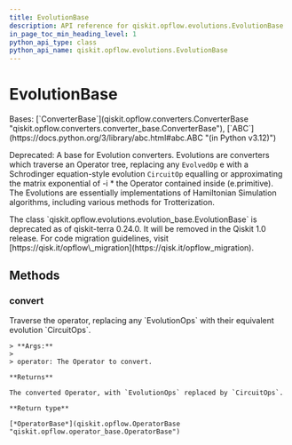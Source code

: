```yaml
---
title: EvolutionBase
description: API reference for qiskit.opflow.evolutions.EvolutionBase
in_page_toc_min_heading_level: 1
python_api_type: class
python_api_name: qiskit.opflow.evolutions.EvolutionBase
---
```


# EvolutionBase

<Class id="qiskit.opflow.evolutions.EvolutionBase" isDedicatedPage={true} github="https://github.com/qiskit/qiskit/tree/stable/0.46/qiskit/opflow/evolutions/evolution_base.py" signature="qiskit.opflow.evolutions.EvolutionBase">
  Bases: [`ConverterBase`](qiskit.opflow.converters.ConverterBase "qiskit.opflow.converters.converter_base.ConverterBase"), [`ABC`](https://docs.python.org/3/library/abc.html#abc.ABC "(in Python v3.12)")

  Deprecated: A base for Evolution converters. Evolutions are converters which traverse an Operator tree, replacing any `EvolvedOp` e with a Schrodinger equation-style evolution `CircuitOp` equalling or approximating the matrix exponential of -i \* the Operator contained inside (e.primitive). The Evolutions are essentially implementations of Hamiltonian Simulation algorithms, including various methods for Trotterization.

  <Admonition title="Deprecated since version 0.24.0" type="danger">
    The class `qiskit.opflow.evolutions.evolution_base.EvolutionBase` is deprecated as of qiskit-terra 0.24.0. It will be removed in the Qiskit 1.0 release. For code migration guidelines, visit [https://qisk.it/opflow\_migration](https://qisk.it/opflow_migration).
  </Admonition>

  ## Methods

  ### convert

  <Function id="qiskit.opflow.evolutions.EvolutionBase.convert" signature="abstract convert(operator)">
    Traverse the operator, replacing any `EvolutionOps` with their equivalent evolution `CircuitOps`.

    > **Args:**
    >
    > operator: The Operator to convert.

    **Returns**

    The converted Operator, with `EvolutionOps` replaced by `CircuitOps`.

    **Return type**

    [*OperatorBase*](qiskit.opflow.OperatorBase "qiskit.opflow.operator_base.OperatorBase")
  </Function>
</Class>


